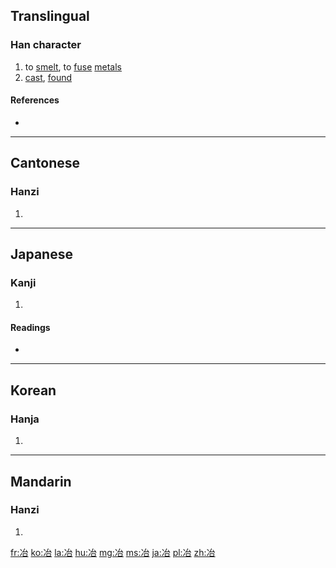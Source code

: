==Translingual==

===Han character===
{{Han char|rn=15|rad=冫|as=05|sn=7|four=3316<sub>0</sub>|canj=戈一戈口 (IMIR)|ids=⿰[[冫]][[台]]}}

# to [[smelt]], to [[fuse]] [[metal]]s
# [[cast]], [[found]]

====References====
* {{Han ref|kx=0131.310|dkj=01621|dj=0295.020|hdz=10296.070|uh=51B6|ud=20918|bh=A74D|bd=42829}}

----

==Cantonese==

===Hanzi===
{{yue-hanzi|jyut=|y=ye5}}

# {{defn|lang=yue|sort=冫05}}

----

==Japanese==

===Kanji===
{{ja-kanji|grade=|rs=冫05}}

# {{defn|lang=ja|sort=冫05}}

====Readings====
* {{ja-readings|on=[[や]] (ya)|kun=[[いる]] (iru)}}

----

==Korean==

===Hanja===
{{ko-hanja|hangeul=[[야]]|rv=ya|mr=ya}}

# {{defn|lang=ko|sort=冫05}}

----

==Mandarin==

===Hanzi===
{{cmn-hanzi|pin=[[yě]] ([[ye3]])|wg=yeh<sup>3</sup>}}

# {{defn|lang=cmn|sort=冫05}}

[[fr:冶]]
[[ko:冶]]
[[la:冶]]
[[hu:冶]]
[[mg:冶]]
[[ms:冶]]
[[ja:冶]]
[[pl:冶]]
[[zh:冶]]